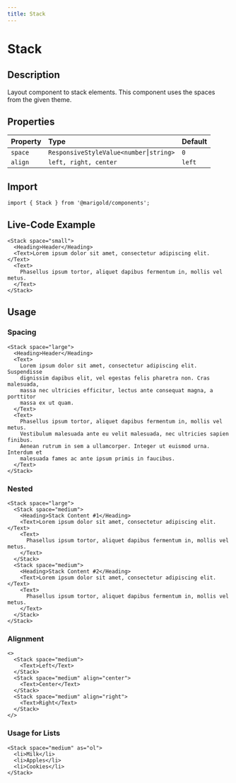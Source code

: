 ```yaml
---
title: Stack
---
```


# Stack

## Description

Layout component to stack elements. This component uses the spaces from the given theme.

## Properties

| Property | Type                                  | Default |
| :------- | :------------------------------------ | :------ |
| `space`  | `ResponsiveStyleValue<number⎮string>` | `0`     |
| `align`  | `left, right, center`                 | `left`  |

## Import

```tsx code
import { Stack } from '@marigold/components';
```

## Live-Code Example

```tsx live
<Stack space="small">
  <Heading>Header</Heading>
  <Text>Lorem ipsum dolor sit amet, consectetur adipiscing elit.</Text>
  <Text>
    Phasellus ipsum tortor, aliquet dapibus fermentum in, mollis vel metus.
  </Text>
</Stack>
```

## Usage

### Spacing

```tsx
<Stack space="large">
  <Heading>Header</Heading>
  <Text>
    Lorem ipsum dolor sit amet, consectetur adipiscing elit. Suspendisse
    dignissim dapibus elit, vel egestas felis pharetra non. Cras malesuada,
    massa nec ultricies efficitur, lectus ante consequat magna, a porttitor
    massa ex ut quam.
  </Text>
  <Text>
    Phasellus ipsum tortor, aliquet dapibus fermentum in, mollis vel metus.
    Vestibulum malesuada ante eu velit malesuada, nec ultricies sapien finibus.
    Aenean rutrum in sem a ullamcorper. Integer ut euismod urna. Interdum et
    malesuada fames ac ante ipsum primis in faucibus.
  </Text>
</Stack>
```

### Nested

```tsx
<Stack space="large">
  <Stack space="medium">
    <Heading>Stack Content #1</Heading>
    <Text>Lorem ipsum dolor sit amet, consectetur adipiscing elit.</Text>
    <Text>
      Phasellus ipsum tortor, aliquet dapibus fermentum in, mollis vel metus.
    </Text>
  </Stack>
  <Stack space="medium">
    <Heading>Stack Content #2</Heading>
    <Text>Lorem ipsum dolor sit amet, consectetur adipiscing elit.</Text>
    <Text>
      Phasellus ipsum tortor, aliquet dapibus fermentum in, mollis vel metus.
    </Text>
  </Stack>
</Stack>
```

### Alignment

```tsx
<>
  <Stack space="medium">
    <Text>Left</Text>
  </Stack>
  <Stack space="medium" align="center">
    <Text>Center</Text>
  </Stack>
  <Stack space="medium" align="right">
    <Text>Right</Text>
  </Stack>
</>
```

### Usage for Lists

```tsx
<Stack space="medium" as="ol">
  <li>Milk</li>
  <li>Apples</li>
  <li>Cookies</li>
</Stack>
```
